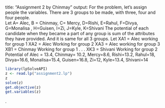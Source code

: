 
title: "Assignment 2 by Chinmay"
output: 
For the problem, let's assign people the variables. There are 3 groups to be made, with three, four and four people.  
Let A= Alec, B = Chinmay, C= Mercy, D=Rishi, E=Rahul, F=Divya, G=Monalisa , H=Guisen, I=Zi, J=Kyle, K=Shivani
The potential of each candidate when they became a part of any group is sum of the attributes they have provided. And it is same for all 3 groups. 
Let XA1 = Alec working for group 1 
    XA2 = Alec Working for group 2
    XA3 = Alec working for group 3
    XB1 = Chinmay Working for group 1
    .
    .
    .
    XK3 = Shivani Working for group 2
Potential of Alec = 13.4, Chinmay= 10.2, Mercy=8.6, Rishi=13.2, Rahul=18, Divya=16.6, Monalisa=15.4, Guisen=16.8, Zi=12, Kyle=13.4, Shivani=14

```{r}
library(lpSolveAPI)
z <- read.lp("assignment2.lp")
z
solve(z)
get.objective(z)
get.variables(z)
```

.
